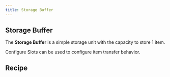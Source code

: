 ```yaml
---
title: Storage Buffer
---
```


<ItemImage file="storage_buffer" alt="Storage Buffer" size="200" />

## Storage Buffer

The **Storage Buffer** is a simple storage unit with the capacity to store 1 item.

Configure Slots can be used to configure item transfer behavior.

## Recipe

<CraftingTable recipe="input techreborn:wood_plate techreborn:wood_plate techreborn:wood_plate input techreborn:wood_plate minecraft:paper techreborn:wood_plate input techreborn:wood_plate techreborn:wood_plate techreborn:wood_plate output techreborn:storage_buffer"/>
